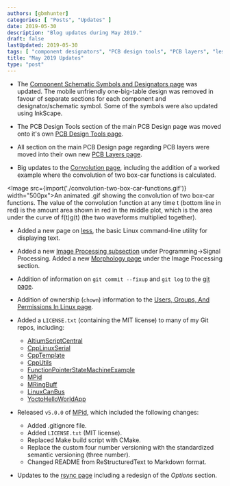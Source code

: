 ```yaml
---
authors: [gbmhunter]
categories: [ "Posts", "Updates" ]
date: 2019-05-30
description: "Blog updates during May 2019."
draft: false
lastUpdated: 2019-05-30
tags: [ "component designators", "PCB design tools", "PCB layers", "less", "convolution", "git", "fixup", "logs", "chown", "ownership", "Linux", "image processing" ]
title: "May 2019 Updates"
type: "post"
---
```



* The [Component Schematic Symbols and Designators page](/electronics/circuit-design/component-schematic-symbols-and-designators) was updated. The mobile unfriendly one-big-table design was removed in favour of separate sections for each component and designator/schematic symbol. Some of the symbols were also updated using InkScape.

* The PCB Design Tools section of the main PCB Design page was moved onto it's own [PCB Design Tools page](/pcb-design/pcb-design-tools).

* All section on the main PCB Design page regarding PCB layers were moved into their own new [PCB Layers page](/pcb-design/pcb-layers).

* Big updates to the [Convolution page](/programming/signal-processing/convolution), including the addition of a worked example where the convolution of two box-car functions is calculated.


<Image src={import('./convolution-two-box-car-functions.gif')} width="500px">An animated .gif showing the convolution of two box-car functions. The value of the convolution function at any time t (bottom line in red) is the amount area shown in red in the middle plot, which is the area under the curve of f(t)g(t) (the two waveforms multiplied together).</Image>

* Added a new page on [less](/programming/operating-systems/linux/programs/less), the basic Linux command-line utility for displaying text.

* Added a new [Image Processing subsection](/programming/signal-processing/image-processing) under Programming->Signal Processing. Added a new [Morphology page](/programming/signal-processing/image-processing/morphology) under the Image Processing section.

* Addition of information on `git commit --fixup` and `git log` to the [git page](/programming/version-control-systems/git).

* Addition of ownership (`chown`) information to the [Users, Groups, And Permissions In Linux page](/programming/operating-systems/linux/users-groups-and-permissions-in-linux).

* Added a `LICENSE.txt` (containing the MIT license) to many of my Git repos, including:
    * [AltiumScriptCentral](https://github.com/gbmhunter/AltiumScriptCentral)
    * [CppLinuxSerial](https://github.com/gbmhunter/CppLinuxSerial)
    * [CppTemplate](https://github.com/gbmhunter/CppTemplate)
    * [CppUtils](https://github.com/gbmhunter/CppUtils)
    * [FunctionPointerStateMachineExample](https://github.com/gbmhunter/FunctionPointerStateMachineExample)
    * [MPid](https://github.com/gbmhunter/MPid)
    * [MRingBuff](https://github.com/gbmhunter/MRingBuff)
    * [LinuxCanBus](https://github.com/gbmhunter/LinuxCanBus)
    * [YoctoHelloWorldApp](https://github.com/gbmhunter/YoctoHelloWorldApp)

* Released `v5.0.0` of [MPid](https://github.com/gbmhunter/MPid), which included the following changes:
    * Added .gitignore file.
    * Added `LICENSE.txt` (MIT license).
    * Replaced Make build script with CMake.
    * Replace the custom four number versioning with the standardized semantic versioning (three number).
    * Changed README from ReStructuredText to Markdown format.

* Updates to the [rsync page](/programming/operating-systems/linux/programs/rsync) including a redesign of the _Options_ section.